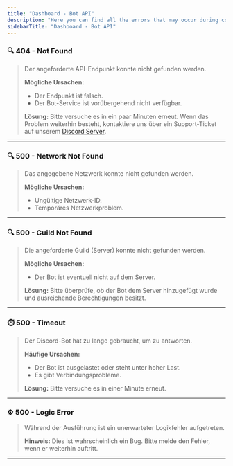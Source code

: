 ```yaml
---
title: "Dashboard - Bot API"
description: "Here you can find all the errors that may occur during communication from the Dashboard to the Bot."
sidebarTitle: "Dashboard - Bot API"
---
```


### 🔍 404 - Not Found

> Der angeforderte API-Endpunkt konnte nicht gefunden werden.  
>
> **Mögliche Ursachen:**  
> - Der Endpunkt ist falsch.  
> - Der Bot-Service ist vorübergehend nicht verfügbar.  
>
> **Lösung:** Bitte versuche es in ein paar Minuten erneut. Wenn das Problem weiterhin besteht, kontaktiere uns über ein Support-Ticket auf unserem [Discord Server](https://discord.com/).

---

### 🔍 500 - Network Not Found

> Das angegebene Netzwerk konnte nicht gefunden werden.  
>
> **Mögliche Ursachen:**  
> - Ungültige Netzwerk-ID.  
> - Temporäres Netzwerkproblem.

---

### 🔍 500 - Guild Not Found

> Die angeforderte Guild (Server) konnte nicht gefunden werden.  
>
> **Mögliche Ursachen:**  
> - Der Bot ist eventuell nicht auf dem Server.  
>
> **Lösung:** Bitte überprüfe, ob der Bot dem Server hinzugefügt wurde und ausreichende Berechtigungen besitzt.

---

### ⏱️ 500 - Timeout

> Der Discord-Bot hat zu lange gebraucht, um zu antworten.  
>
> **Häufige Ursachen:**  
> - Der Bot ist ausgelastet oder steht unter hoher Last.  
> - Es gibt Verbindungsprobleme.  
>
> **Lösung:** Bitte versuche es in einer Minute erneut.

---

### ⚙️ 500 - Logic Error

> Während der Ausführung ist ein unerwarteter Logikfehler aufgetreten.  
>
> **Hinweis:** Dies ist wahrscheinlich ein Bug. Bitte melde den Fehler, wenn er weiterhin auftritt.

---
